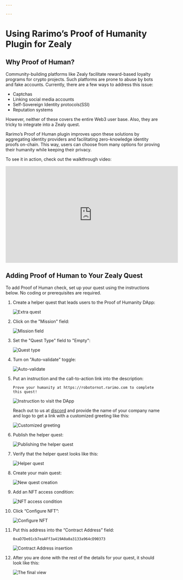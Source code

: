 ```yaml
---

---
```


# Using Rarimo’s Proof of Humanity Plugin for Zealy

## Why Proof of Human?

Community-building platforms like Zealy facilitate reward-based loyalty programs for crypto projects. Such platforms are prone to abuse by bots and fake accounts. Currently, there are a few ways to address this issue:

- Captchas
- Linking social media accounts
- Self-Sovereign Identity protocols(SSI)
- Reputation systems

However, neither of these covers the entire Web3 user base. Also, they are tricky to integrate into a Zealy quest.

Rarimo’s Proof of Human plugin improves upon these solutions by aggregating identity providers and facilitating zero-knowledge identity proofs on-chain. This way, users can choose from many options for proving their humanity while keeping their privacy.

To see it in action, check out the walkthrough video:

<iframe width="560" height="315" src="https://www.youtube.com/embed/Up8yQSZfs0k?si=vPWeoT9-EnDr0K2u" title="YouTube video player" frameborder="0" allow="accelerometer; autoplay; clipboard-write; encrypted-media; gyroscope; picture-in-picture; web-share" allowfullscreen></iframe>

## Adding Proof of Human to Your Zealy Quest

To add Proof of Human check, set up your quest using the instructions below. No coding or prerequisites are required.

1. Create a helper quest that leads users to the Proof of Humanity DApp:

    ![Extra quest](/img/zealy-step-1.png)

1. Click on the "Mission" field:

    ![Mission field](/img/zealy-step-2.png)

1. Set the "Quest Type" field to "Empty":

    ![Quest type](/img/zealy-step-3.png)

1. Turn on "Auto-validate" toggle:

    ![Auto-validate](/img/zealy-step-4.png)

1. Put an instruction and the call-to-action link into the description:

    ```plain
    Prove your humanity at https://robotornot.rarimo.com to complete this quest!
    ```

    ![Instruction to visit the DApp](/img/zealy-step-5.png)

    Reach out to us at <a href="https://discord.com/channels/1034798419614629908/1034798420713553966/1063164663216484473" target="_blank" rel="noreferrer noopener">discord</a> and provide the name of your company name and logo to get a link with a customized greeting like this:

    ![Customized greeting](/img/poh-greeting.png)

1. Publish the helper quest:

    ![Publishing the helper quest](/img/zealy-step-6.png)

1. Verify that the helper quest looks like this:

    ![Helper quest](/img/zealy-step-7.png)

1. Create your main quest:

    ![New quest creation](/img/zealy-step-8.png)

1. Add an NFT access condition:

    ![NFT access condition](/img/zealy-step-9.png)

1. Click “Configure NFT”:

    ![Configure NFT](/img/zealy-step-10.png)

1. Put this address into the “Contract Address” field:

    ```
    0xaD7De01cb7eaAFf3a419A0a0a3133a964cD90373
    ```

    ![Contract Address insertion](/img/zealy-step-11.png)

1. After you are done with the rest of the details for your quest, it should look like this:

    ![The final view](/img/zealy-step-12.png)
